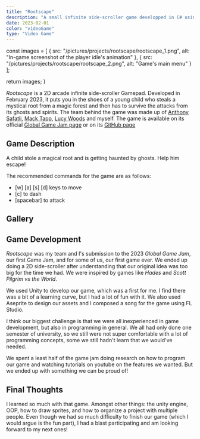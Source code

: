 ```yaml
---
title: "Rootscape"
description: "A small infinite side-scroller game developped in C# using Unity for the Global Game Jam 2023"
date: 2023-02-01
color: "videoGame"
type: "Video Game"
---
```

  const images = [
    { src: "/pictures/projects/rootscape/rootscape_1.png", alt: "In-game screenshot of the player idle's animation" },
    { src: "/pictures/projects/rootscape/rootscape_2.png", alt: "Game's main menu" }
  ];

  return images;
}

*Rootscape* is a 2D arcade infinite side-scroller Gamepad. Developed in February 2023,
it puts you in the shoes of a young child who steals a mystical root from a magic forest
and then has to survive the attacks from its ghosts and spirits. The team behind the game
was made up of <a href="https://github.com/AnthonySafatli" target="_blank">Anthony Safatli</a>,
<a href="https://github.com/steve040415" target="_blank">Mack Tapp</a>, 
<a href="https://github.com/lucy222w" target="_blank">Lucy Woods</a> and myself. The game is
available on its official <a href="https://globalgamejam.org/2023/games/rootscape-8" target="_blank">Global Game Jam page</a> or on its
<a href="https://github.com/Sp0k/GGJ2023" target="_blank">GitHub page</a>

## Game Description

A child stole a magical root and is getting haunted by ghosts. Help him escape!

The recommended commands for the game are as follows:

- [w] [a] [s] [d] keys to move
- [c] to dash
- [spacebar] to attack

## Gallery

<Gallery images={imgArray()} client:load />

## Game Development

*Rootscape* was my team and I's submission to the 2023 *Global Game Jam*, our first Game Jam,
and for some of us, our first game ever. We ended up doing a 2D side-scroller after understanding
that our original idea was too big for the time we had. We were inspired by games like *Hades* and
*Scott Pilgrim vs the World*.

We used Unity to develop our game, which was a first for me. I find there was a bit of a learning
curve, but I had a lot of fun with it. We also used Aseprite to design our assets and I composed
a song for the game using FL Studio.

I think our biggest challenge is that we were all inexperienced in game development, but also in
programming in general. We all had only done one semester of university, so we still were not super
comfortable with a lot of programming concepts, some we still hadn't learn that we would've
needed. 

We spent a least half of the game jam doing research on how to program our game and watching tutorials
on youtube on the features we wanted. But we ended up with something we can be proud of!

## Final Thoughts

I learned so much with that game. Amongst other things: the unity engine, OOP, how to draw sprites,
and how to organize a project with multiple people. Even though we had so much difficulty to finish
our game (which I would argue is the fun part), I had a blast participating and am looking forward
to my next ones!